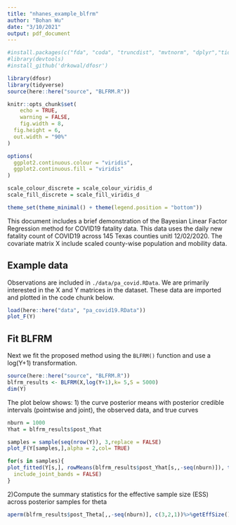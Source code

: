 ```yaml
---
title: "nhanes_example_blfrm"
author: "Bohan Wu"
date: "3/10/2021"
output: pdf_document
---
```


```r
#install.packages(c("fda", "coda", "truncdist", "mvtnorm", "dplyr","tidyverse"))
#library(devtools)
#install_github('drkowal/dfosr')
```
```r
library(dfosr)
library(tidyverse)
source(here::here("source", "BLFRM.R"))

knitr::opts_chunk$set(
	echo = TRUE,
	warning = FALSE,
	fig.width = 8, 
  fig.height = 6,
  out.width = "90%"
)

options(
  ggplot2.continuous.colour = "viridis",
  ggplot2.continuous.fill = "viridis"
)

scale_colour_discrete = scale_colour_viridis_d
scale_fill_discrete = scale_fill_viridis_d

theme_set(theme_minimal() + theme(legend.position = "bottom"))

```

This document includes a brief demonstration of the Bayesian Linear Factor Regression method for COVID19 fatality data. This data uses the daily new fatality count of COVID19 across 145 Texas counties unitl 12/02/2020.
The covariate matrix X include scaled county-wise population and mobility data.

## Example data
Observations are included in `./data/pa_covid.RData`. We are primarily interested in the X and Y matrices in the dataset.
These data are imported and plotted in the code chunk below.
```r
load(here::here("data", "pa_covid19.RData"))
plot_F(Y)
```
## Fit BLFRM

Next we fit the proposed method using the `BLFRM()` function and use a log(Y+1) transformation. 

```r
source(here::here("source", "BLFRM.R"))
blfrm_results <- BLFRM(X,log(Y+1),k= 5,S = 5000)
dim(Y)
```

The plot below shows:
1) the curve posterior means with posterior credible intervals (pointwise and joint), the observed data, and true curves 
```r
nburn = 1000
Yhat = blfrm_results$post_Yhat
```

```r
samples = sample(seq(nrow(Y)), 3,replace = FALSE)
plot_F(Y[samples,],alpha = 2,col= TRUE)
```
```r
for(s in samples){
plot_fitted(Y[s,], rowMeans(blfrm_results$post_Yhat[s,,-seq(nburn)]), t(blfrm_results$post_Yhat[s,,-seq(nburn)]), y_true = Y[s,], t01 = NULL,
  include_joint_bands = FALSE)
}
```
2)Compute the summary statistics for the effective sample size (ESS) across posterior samples for theta
```r
aperm(blfrm_results$post_Theta[,,-seq(nburn)], c(3,2,1))%>%getEffSize()
```
